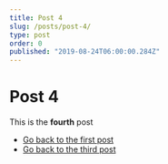 ```yaml
---
title: Post 4
slug: /posts/post-4/
type: post
order: 0
published: "2019-08-24T06:00:00.284Z"
---
```


# Post 4

This is the **fourth** post

- [Go back to the first post](/posts/post-1/)
- [Go back to the third post](/posts/post-3/)


<Navigation />

